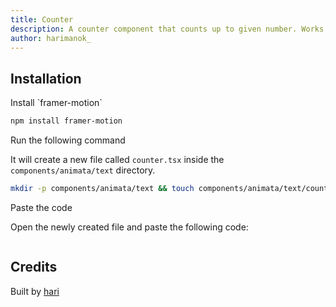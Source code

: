 ```yaml
---
title: Counter
description: A counter component that counts up to given number. Works with both increment and decrement.
author: harimanok_
---
```


<ComponentPreview name="text-counter--docs" />

## Installation

<Steps>
<Step>Install `framer-motion`</Step>

```sh
npm install framer-motion
```

<Step>Run the following command</Step>

It will create a new file called `counter.tsx` inside the `components/animata/text` directory.

```bash
mkdir -p components/animata/text && touch components/animata/text/counter.tsx
```

<Step>Paste the code</Step>

Open the newly created file and paste the following code:

```jsx file=<rootDir>/animata/text/counter.tsx

```

</Steps>

## Credits

Built by [hari](https://github.com/hari)
